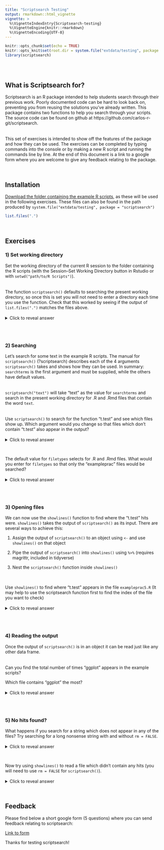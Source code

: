 ```yaml
---
title: "Scriptsearch Testing"
output: rmarkdown::html_vignette
vignette: >
  %\VignetteIndexEntry{Scriptsearch-testing}
  %\VignetteEngine{knitr::rmarkdown}
  %\VignetteEncoding{UTF-8}
---
```


```r
knitr::opts_chunk$set(echo = TRUE)
knitr::opts_knit$set(root.dir = system.file("extdata/testing", package = "scriptsearch"))
library(scriptsearch)
```
<br><br>

## What is Scriptsearch for?

Scriptsearch is an R package intended to help students search through their previous work. Poorly documented code can be hard to look back on, preventing you from reusing the solutions you've already written. This package contains two functions to help you search through your scripts. The source code can be found on github at https://github.com/carlos-r-git/scriptsearch.
<br><br><br>
This set of exercises is intended to show off the features of the package and how they can be used. The exercises can be completed by typing commands into the console or by making a new R script and running the commands line by line. At the end of this document is a link to a google form where you are welcome to give any feedback relating to the package.

<br>

## Installation

[Download the folder containing the example R scripts](https://drive.google.com/file/d/1wlwFYbizduVpLE9qa1xJtXqEGXW33QYv/view?usp=sharing), as these will be used in the following exercises. These files can also be found in the path produced by `system.file("extdata/testing", package = "scriptsearch")`

```r

list.files(".")

```

<br>

## Exercises

### 1) Set working directory

Set the working directory of the current R session to the folder containing the R scripts (with the Session--Set Working Directory button in Rstudio or with `setwd("path/to/R Scripts")`). 
<br><br><br>
The function `scriptsearch()` defaults to searching the present working directory, so once this is set you will not need to enter a directory each time you use the function. Check that this worked by seeing if the output of `list.files(".")` matches the files above. 
<br><br>
<details>
<summary> Click to reveal answer </summary>
<p>

```r

list.files(".")

```

</p>
</details> 
<br><br>

### 2) Searching

Let's search for some text in the example R scripts. The manual for `scriptsearch()` (?scriptsearch) describes each of the 4 arguments `scriptsearch()` takes and shows how they can be used. In summary: `searchterms` is the first argument and must be supplied, while the others have default values. 
<br><br><br>
`scriptsearch("text")` will take "text" as the value for `searchterms` and search in the present working directory for .R and .Rmd files that contain the word `text`. 
<br><br><br>
Use `scriptsearch()` to search for the function "t.test" and see which files show up. Which argument would you change so that files which don't contain "t.test" also appear in the output?
<br><br>
<details>
<summary> Click to reveal answer </summary>
<p>

```r

scriptsearch("t.test", rm = FALSE)

```

</p>
</details> 
<br>

The default value for `filetypes` selects for .R and .Rmd files. What would you enter for `filetypes` so that only the "exampleprac" files would be searched?
<br><br>
<details>
<summary> Click to reveal answer </summary>
<p>

```r

scriptsearch("t.test", filetypes = "exampleprac", rm = FALSE)

```

</p>
</details> 
<br><br>

### 3) Opening files

We can now use the `showlines()` function to find where the "t.test" hits were. `showlines()` takes the output of `scriptsearch()` as its input. There are several ways to achieve this:

1) Assign the output of `scriptsearch()` to an object using `<-` and use `showlines()` on that object

2) Pipe the output of `scriptsearch()` into `showlines()` using ` %>% ` (requires magrittr, included in tidyverse)

3) Nest the `scriptsearch()` function inside `showlines()`

<br><br>
Use `showlines()` to find where "t.test" appears in the file `exampleprac5.R` (It may help to use the scriptsearch function first to find the index of the file you want to check)
<br><br>
<details>
<summary> Click to reveal answer </summary>
<p>

```r

data <- scriptsearch("t.test", filetypes = "exampleprac", rm = FALSE)
data

```

```r

showlines(data, 3)

```

```r

showlines(data, 3, open = FALSE)

```

Alternative methods:

```r

scriptsearch("t.test", filetypes = "exampleprac", rm = FALSE) %>% showlines(., 3)

showlines(scriptsearch("t.test", filetypes = "exampleprac", rm = FALSE), 3)

```

</p>
</details> 
<br><br>

### 4) Reading the output

Once the output of `scriptsearch()` is in an object it can be read just like any other data frame. 
<br><br><br>
Can you find the total number of times "ggplot" appears in the example scripts? 

Which file contains "ggplot" the most?
<br><br>
<details>
<summary> Click to reveal answer </summary>
<p>

```r

data <- scriptsearch("ggplot")

total <- sum(data$Hits)

most <- data$Path[which.max(data$Hits)]

```

```r

data

paste("Total number of ggplots:", total)

paste("File with most ggplots:", most)

```

</p>
</details> 
<br><br>

### 5) No hits found?

What happens if you search for a string which does not appear in any of the files? Try searching for a long nonsense string with and without `rm = FALSE`. 
<br><br>
<details>
<summary> Click to reveal answer </summary>
<p>

```r

scriptsearch("zzzz")
scriptsearch("zzzz", rm = FALSE)

```

</p>
</details>
<br>

Now try using `showlines()` to read a file which didn't contain any hits (you will need to use `rm = FALSE` for `scriptsearch()`). 
<br><br>
<details>
<summary> Click to reveal answer </summary>
<p>

```r

no_files <- scriptsearch("zzzz") 
showlines(no_files, 1)

no_hits <- scriptsearch("zzzz", rm = FALSE)
showlines(no_hits, 1)

```

</p>
</details>

<br>

## Feedback

Please find below a short google form (5 questions) where you can send feedback relating to scriptsearch:

[Link to form](https://docs.google.com/forms/d/e/1FAIpQLScj6yDxY8wP5VOwUZMjq8GV534ZpMn9JkpdEfDl_uFw1fHL1A/viewform?usp=sf_link)

Thanks for testing scriptsearch!
